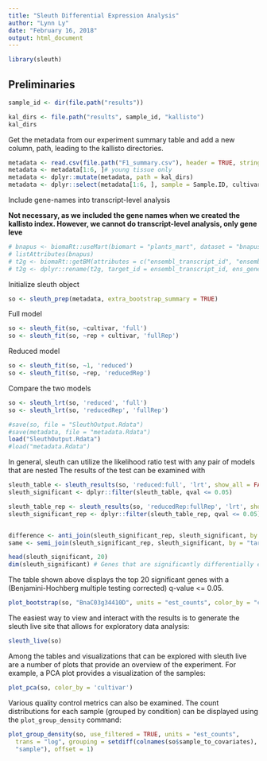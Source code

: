 ```yaml
---
title: "Sleuth Differential Expression Analysis"
author: "Lynn Ly"
date: "February 16, 2018"
output: html_document
---
```


```r
library(sleuth)
```

## Preliminaries

```r
sample_id <- dir(file.path("results"))

kal_dirs <- file.path("results", sample_id, "kallisto")
kal_dirs
```

Get the metadata from our experiment summary table and add a new column, path, leading to the kallisto directories. 
```r
metadata <- read.csv(file.path("F1_summary.csv"), header = TRUE, stringsAsFactors=FALSE)
metadata <- metadata[1:6, ]# young tissue only
metadata <- dplyr::mutate(metadata, path = kal_dirs)
metadata <- dplyr::select(metadata[1:6, ], sample = Sample.ID, cultivar, path, rep)
```


Include gene-names into transcript-level analysis

**Not necessary, as we included the gene names when we created the kallisto index. However, we cannot do transcript-level analysis, only gene leve**
```r
# bnapus <- biomaRt::useMart(biomart = "plants_mart", dataset = "bnapus_eg_gene", host = "plants.ensembl.org")
# listAttributes(bnapus)
# t2g <- biomaRt::getBM(attributes = c("ensembl_transcript_id", "ensembl_gene_id", "external_gene_name"), mart = bnapus)
# t2g <- dplyr::rename(t2g, target_id = ensembl_transcript_id, ens_gene = ensembl_gene_id, ext_gene = external_gene_name)
```


Initialize sleuth object

```r
so <- sleuth_prep(metadata, extra_bootstrap_summary = TRUE)
```

Full model 

```r
so <- sleuth_fit(so, ~cultivar, 'full')
so <- sleuth_fit(so, ~rep + cultivar, 'fullRep')
```
Reduced model

```r
so <- sleuth_fit(so, ~1, 'reduced')
so <- sleuth_fit(so, ~rep, 'reducedRep')
```

Compare the two models

```r
so <- sleuth_lrt(so, 'reduced', 'full')
so <- sleuth_lrt(so, 'reducedRep', 'fullRep')

#save(so, file = "SleuthOutput.Rdata")
#save(metadata, file = "metadata.Rdata")
load("SleuthOutput.Rdata")
#load("metadata.Rdata")
```

In general, sleuth can utilize the likelihood ratio test with any pair of models that are nested
The results of the test can be examined with
```r
sleuth_table <- sleuth_results(so, 'reduced:full', 'lrt', show_all = FALSE)
sleuth_significant <- dplyr::filter(sleuth_table, qval <= 0.05)

sleuth_table_rep <- sleuth_results(so, 'reducedRep:fullRep', 'lrt', show_all = FALSE)
sleuth_significant_rep <- dplyr::filter(sleuth_table_rep, qval <= 0.05)


difference <- anti_join(sleuth_significant_rep, sleuth_significant, by = "target_id")
same <- semi_join(sleuth_significant_rep, sleuth_significant, by = "target_id")

head(sleuth_significant, 20)
dim(sleuth_significant) # Genes that are significantly differentially expressed
```

The table shown above displays the top 20 significant genes with a (Benjamini-Hochberg multiple testing corrected) q-value <= 0.05.

```r
plot_bootstrap(so, "BnaC03g34410D", units = "est_counts", color_by = "cultivar")
```


The easiest way to view and interact with the results is to generate the sleuth live site that allows for exploratory data analysis:

```r
sleuth_live(so)
```

Among the tables and visualizations that can be explored with sleuth live are a number of plots that provide an overview of the experiment. For example, a PCA plot provides a visualization of the samples:
```r
plot_pca(so, color_by = 'cultivar')
```

Various quality control metrics can also be examined. The count distributions for each sample (grouped by condition) can be displayed using the `plot_group_density` command:

```r
plot_group_density(so, use_filtered = TRUE, units = "est_counts",
  trans = "log", grouping = setdiff(colnames(so$sample_to_covariates),
  "sample"), offset = 1)
```


